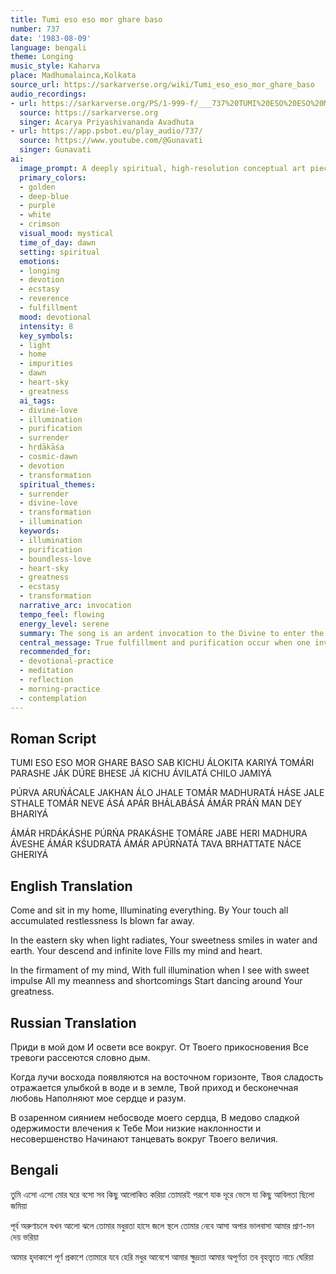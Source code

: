 ```yaml
---
title: Tumi eso eso mor ghare baso
number: 737
date: '1983-08-09'
language: bengali
theme: Longing
music_style: Kaharva
place: Madhumalainca,Kolkata
source_url: https://sarkarverse.org/wiki/Tumi_eso_eso_mor_ghare_baso
audio_recordings:
- url: https://sarkarverse.org/PS/1-999-f/___737%20TUMI%20ESO%20ESO%20MOR%20GHARE%20BASO.mp3
  source: https://sarkarverse.org
  singer: Acarya Priyashivananda Avadhuta
- url: https://app.psbot.eu/play_audio/737/
  source: https://www.youtube.com/@Gunavati
  singer: Gunavati
ai:
  image_prompt: A deeply spiritual, high-resolution conceptual art piece depicting the 'Heart-Sky' (Hrdakasha) illuminated by an incoming, intense golden-white divine light. Abstract forms representing 'narrowness and defects' swirl and dissipate into flowing purple and deep blue shadows around the central radiance, visually 'capering' around the magnitude. The composition balances intimate personal space with the vastness of a cosmic dawn over stylized purple mountains (Arunachala), emphasizing boundless love and purification. Soft volumetric lighting, ethereal, devotional style.
  primary_colors:
  - golden
  - deep-blue
  - purple
  - white
  - crimson
  visual_mood: mystical
  time_of_day: dawn
  setting: spiritual
  emotions:
  - longing
  - devotion
  - ecstasy
  - reverence
  - fulfillment
  mood: devotional
  intensity: 8
  key_symbols:
  - light
  - home
  - impurities
  - dawn
  - heart-sky
  - greatness
  ai_tags:
  - divine-love
  - illumination
  - purification
  - surrender
  - hṛdākāśa
  - cosmic-dawn
  - devotion
  - transformation
  spiritual_themes:
  - surrender
  - divine-love
  - transformation
  - illumination
  keywords:
  - illumination
  - purification
  - boundless-love
  - heart-sky
  - greatness
  - ecstasy
  - transformation
  narrative_arc: invocation
  tempo_feel: flowing
  energy_level: serene
  summary: The song is an ardent invocation to the Divine to enter the singer's inner world ('home'/'heart-sky'), illuminating everything and purging accumulated impurities. It beautifully equates this internal illumination with the glorious light of dawn over the eastern mountains, describing the resultant experience as being filled to the brim with boundless love and reaching a profound transformation where the limited self joyfully dissolves into the Divine magnitude.
  central_message: True fulfillment and purification occur when one invites the Divine presence to reside within, allowing boundless love to illuminate and transform the self completely.
  recommended_for:
  - devotional-practice
  - meditation
  - reflection
  - morning-practice
  - contemplation
---
```


## Roman Script

TUMI ESO ESO MOR GHARE BASO
SAB KICHU ÁLOKITA KARIYÁ
TOMÁRI PARASHE JÁK DÚRE BHESE
JÁ KICHU ÁVILATÁ CHILO JAMIYÁ

PÚRVA ARUŃÁCALE JAKHAN ÁLO JHALE
TOMÁR MADHURATÁ HÁSE JALE STHALE
TOMÁR NEVE ÁSÁ APÁR BHÁLABÁSÁ
ÁMÁR PRÁŃ MAN DEY BHARIYÁ

ÁMÁR HRDÁKÁSHE PÚRŃA PRAKÁSHE
TOMÁRE JABE HERI MADHURA ÁVESHE
ÁMÁR KŚUDRATÁ ÁMÁR APÚRŃATÁ
TAVA BRHATTATE NÁCE GHERIYÁ

## English Translation

Come and sit in my home,
Illuminating everything.
By Your touch all accumulated restlessness
Is blown far away.

In the eastern sky when light radiates,
Your sweetness smiles in water and earth.
Your descend and infinite love
Fills my mind and heart.

In the firmament of my mind,
With full illumination when I see with sweet impulse
All my meanness and shortcomings
Start dancing around Your greatness.

## Russian Translation

Приди в мой дом
И освети все вокруг.
От Твоего прикосновения
Все тревоги рассеются словно дым.

Когда лучи восхода появляются на восточном горизонте,
Твоя сладость отражается улыбкой в воде и в земле,
Твой приход и бесконечная любовь
Наполняют мое сердце и разум.

В озаренном сиянием небосводе моего сердца,
В медово сладкой одержимости влечения к Тебе
Мои низкие наклонности и несовершенство
Начинают танцевать вокруг Твоего величия.

## Bengali

তুমি এসো এসো মোর ঘরে বসো
সব কিছু আলোকিত করিয়া
তোমারই পরশে যাক দূরে ভেসে
যা কিছু আবিলতা ছিলো জমিয়া

পূর্ব অরুণাচলে যখন আলো ঝলে
তোমার মধুরতা হাসে জলে স্থলে
তোমার নেবে আসা অপার ভালবাসা
আমার প্রাণ-মন দেয় ভরিয়া

আমার হৃদাকাশে পূর্ণ প্রকাশে
তোমারে যবে হেরি মধুর আবেশে
আমার ক্ষুদ্রতা আমার অপূর্ণতা
তব বৃহত্ত্বতে নাচে ঘেরিয়া
